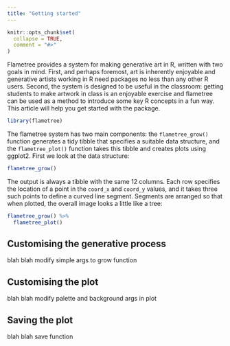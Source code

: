 ```yaml
---
title: "Getting started"
---
```


```r
knitr::opts_chunk$set(
  collapse = TRUE,
  comment = "#>"
)
```

Flametree provides a system for making generative art in R, written with two goals in mind. First, and perhaps foremost, art is inherently enjoyable and generative artists working in R need packages no less than any other R users. Second, the system is designed to be useful in the classroom: getting students to make artwork in class is an enjoyable exercise and flametree can be used as a method to introduce some key R concepts in a fun way. This article will help you get started with the package.

```r
library(flametree)
```

The flametree system has two main components: the `flametree_grow()` function generates a tidy tibble that specifies a suitable data structure, and the `flametree_plot()` function takes this tibble and creates plots using ggplot2. First we look at the data structure:

```r
flametree_grow()
```

The output is always a tibble with the same 12 columns. Each row specifies the location of a point in the `coord_x` and `coord_y` values, and it takes three such points to define a curved line segment. Segments are arranged so that when plotted, the overall image looks a little like a tree:

```r
flametree_grow() %>% 
  flametree_plot()
```

## Customising the generative process

blah blah modify simple args to grow function

## Customising the plot

blah blah modify palette and background args in plot

## Saving the plot

blah blah save function

